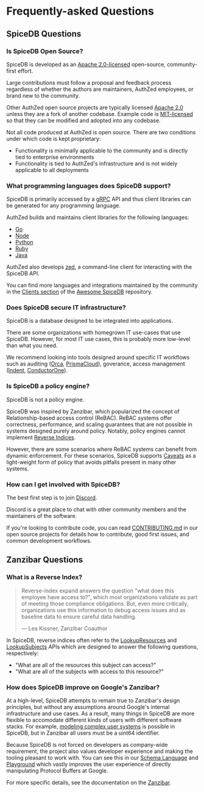 # Frequently-asked Questions

## SpiceDB Questions

### Is SpiceDB Open Source?

SpiceDB is developed as an [Apache 2.0-licensed][apache] open-source, community-first effort.

Large contributions must follow a proposal and feedback process regardless of whether the authors are maintainers, AuthZed employees, or brand new to the community.

Other AuthZed open source projects are typically licensed [Apache 2.0][apache] unless they are a fork of another codebase.
Example code is [MIT-licensed][mit] so that they can be modified and adopted into any codebase.

Not all code produced at AuthZed is open source.
There are two conditions under which code is kept proprietary:

- Functionality is minimally applicable to the community and is directly tied to enterprise environments
- Functionality is tied to AuthZed's infrastructure and is not widely applicable to all deployments

[apache]: https://www.tldrlegal.com/license/apache-license-2-0-apache-2-0
[mit]: https://www.tldrlegal.com/license/mit-license

### What programming languages does SpiceDB support?

SpiceDB is primarily accessed by a [gRPC] API and thus client libraries can be generated for any programming language.

AuthZed builds and maintains client libraries for the following languages:

- [Go](https://github.com/authzed/authzed-go)
- [Node](https://github.com/authzed/authzed-node)
- [Python](https://github.com/authzed/authzed-py)
- [Ruby](https://github.com/authzed/authzed-rb)
- [Java](https://github.com/authzed/authzed-java)

AuthZed also develops [zed], a command-line client for interacting with the SpiceDB API.

You can find more languages and integrations maintained by the community in the [Clients section] of the [Awesome SpiceDB] repository.

[grpc]: https://grpc.io
[zed]: https://github.com/authzed/zed
[clients section]: https://github.com/authzed/awesome-spicedb#clients
[awesome spicedb]: https://github.com/authzed/awesome-spicedb

### Does SpiceDB secure IT infrastructure?

SpiceDB is a database designed to be integrated into applications.

There are some organizations with homegrown IT use-cases that use SpiceDB.
However, for most IT use cases, this is probably more low-level than what you need.

We recommend looking into tools designed around specific IT workflows such as auditing ([Orca], [PrismaCloud]), goverance, access management ([Indent], [ConductorOne]).

[Orca]: https://orca.security/platform/cloud-security-posture-management-cspm/
[PrismaCloud]: https://www.paloaltonetworks.com/prisma/cloud
[Indent]: https://indent.com
[ConductorOne]: https://conductorone.com

### Is SpiceDB a policy engine?

SpiceDB is not a policy engine.

SpiceDB was inspired by Zanzibar, which popularized the concept of Relationship-based access control (ReBAC).
ReBAC systems offer correctness, performance, and scaling guarantees that are not possible in systems designed purely around policy.
Notably, policy engines cannot implement [Reverse Indices].

However, there are some scenarios where ReBAC systems can benefit from dynamic enforcement.
For these scenarios, SpiceDB supports [Caveats] as a light-weight form of policy that avoids pitfalls present in many other systems.

[Reverse Indices]: #what-is-a-reverse-index
[caveats]: ../concepts/caveats

### How can I get involved with SpiceDB?

The best first step is to join [Discord].

Discord is a great place to chat with other community members and the maintainers of the software.

If you're looking to contribute code, you can read [CONTRIBUTING.md] in our open source projects for details how to contribute, good first issues, and common development workflows.

[Discord]: https://discord.gg/spicedb
[CONTRIBUTING.md]: https://github.com/authzed/spicedb/blob/main/CONTRIBUTING.md

## Zanzibar Questions

### What is a Reverse Index?

>Reverse-index expand answers the question "what does this employee have access to?", which most organizations validate as part of meeting those compliance obligations.
>But, even more critically, organizations use this information to debug access issues and as baseline data to ensure careful data handling.
>
> — Lea Kissner, Zanzibar Coauthor

In SpiceDB, reverse indices often refer to the [LookupResources] and [LookupSubjects] APIs which are designed to answer the following questions, respectively:

- "What are all of the resources this subject can access?"
- "What are all of the subjects with access to this resource?"

[LookupResources]: https://buf.build/authzed/api/docs/main:authzed.api.v1#authzed.api.v1.PermissionsService.LookupResources
[LookupSubjects]: https://buf.build/authzed/api/docs/main:authzed.api.v1#authzed.api.v1.PermissionsService.LookupSubjects

### How does SpiceDB improve on Google's Zanzibar?

At a high-level, SpiceDB attempts to remain true to Zanzibar's design principles, but without any assumptions around Google's internal infrastructure and use cases.
As a result, many things in SpiceDB are more flexible to accomodate different kinds of users with different software stacks.
For example, [modeling complex user systems][model-users] is possible in SpiceDB, but in Zanzibar all users must be a uint64 identifier.

Because SpiceDB is not forced on developers as company-wide requirement, the project also values developer experience and making the tooling pleasant to work with.
You can see this in our [Schema Language] and [Playground] which vastly improves the user experience of directly manipulating Protocol Buffers at Google.

For more specific details, see the documentation on the [Zanzibar][z-diff].

[model-users]: ../modeling/representing-users
[Schema Language]: ../concepts/schema
[Playground]: https://play.authzed.com
[z-diff]: ../concepts/zanzibar#differences-with-spicedb

